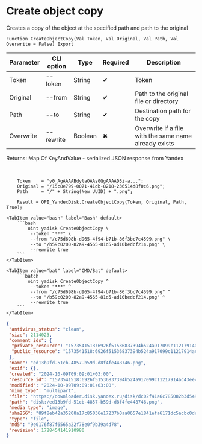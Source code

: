 ﻿---
sidebar_position: 5
---


# Create object copy
 Creates a copy of the object at the specified path and path to the original



`Function CreateObjectCopy(Val Token, Val Original, Val Path, Val Overwrite = False) Export`

  | Parameter | CLI option | Type | Required | Description |
  |-|-|-|-|-|
  | Token | --token | String | &#x2714; | Token |
  | Original | --from | String | &#x2714; | Path to the original file or directory |
  | Path | --to | String | &#x2714; | Destination path for the copy |
  | Overwrite | --rewrite | Boolean | &#x2716; | Overwrite if a file with the same name already exists |

  
  Returns:  Map Of KeyAndValue - serialized JSON response from Yandex

<br/>




```bsl title="1C:Enterprise/OneScript code example"
    Token    = "y0_AgAAAABdylaOAAs0QgAAAAD5i-a...";
    Original = "/15c8e799-0071-41db-8218-236514d8f0c6.png";
    Path     = "/" + String(New UUID) + ".png";

    Result = OPI_YandexDisk.CreateObjectCopy(Token, Original, Path, True);
```
 

 <Tabs>
  
    <TabItem value="bash" label="Bash" default>
        ```bash
            oint yadisk CreateObjectCopy \
             --token "***" \
             --from "/c75d698b-d965-4f94-b71b-86f3bc7c4599.png" \
             --to "/b59c0200-82a9-4565-81d5-ad10bedcf214.png" \
             --rewrite true
        ```
    </TabItem>
  
    <TabItem value="bat" label="CMD/Bat" default>
        ```batch
            oint yadisk CreateObjectCopy ^
             --token "***" ^
             --from "/c75d698b-d965-4f94-b71b-86f3bc7c4599.png" ^
             --to "/b59c0200-82a9-4565-81d5-ad10bedcf214.png" ^
             --rewrite true
        ```
    </TabItem>
</Tabs>


```json title="Result"
{
 "antivirus_status": "clean",
 "size": 2114023,
 "comment_ids": {
  "private_resource": "1573541518:6926f51536837394b524a917099c11217914ac43eecf41e7152d52b8e9a20362",
  "public_resource": "1573541518:6926f51536837394b524a917099c11217914ac43eecf41e7152d52b8e9a20362"
 },
 "name": "ed13b9fd-51cb-4857-b59d-d8f4fe448746.png",
 "exif": {},
 "created": "2024-10-09T09:09:01+03:00",
 "resource_id": "1573541518:6926f51536837394b524a917099c11217914ac43eecf41e7152d52b8e9a20362",
 "modified": "2024-10-09T09:09:01+03:00",
 "mime_type": "multipart",
 "file": "https://downloader.disk.yandex.ru/disk/dc02f41a6c785082b3d549fecc0135f2724bd95aa23e7d01b871ce33be82a59a/6706563e/gwThwhLBKYvLhQCNnqAHikawF6ofeh69S2Q-9g1T5IGPQ-vmmg5ho0UNlym1cYvMYt55yWUwrNHLEwnJN27VGg%3D%3D?uid=1573541518&filename=ed13b9fd-51cb-4857-b59d-d8f4fe448746.png&disposition=attachment&hash=&limit=0&content_type=multipart&owner_uid=1573541518&fsize=2114023&hid=03d7263840468e281bd0b238a26e7d0d&media_type=image&tknv=v2&etag=9e0176f87f6565a22f78e0f9b39a4d78",
 "path": "disk:/ed13b9fd-51cb-4857-b59d-d8f4fe448746.png",
 "media_type": "image",
 "sha256": "89f8eb42a35208a17c85036e17237b0aa0657e1841efa6171dc5acbc0dea9e18",
 "type": "file",
 "md5": "9e0176f87f6565a22f78e0f9b39a4d78",
 "revision": 1728454141910980
}
```
